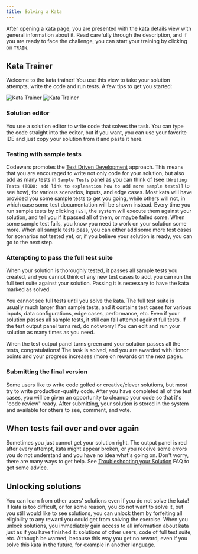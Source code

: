 ```yaml
---
title: Solving a Kata
---
```


After opening a kata page, you are presented with the kata details view with general information about it. Read carefully through the description, and if you are ready to face the challenge, you can start your training by clicking on `TRAIN`.

## Kata Trainer

Welcome to the kata trainer! You use this view to take your solution attempts, write the code and run tests. A few tips to get you started:

![Kata Trainer](./img/solving_03_trainer_light.png#gh-light-mode-only)
![Kata Trainer](./img/solving_03_trainer_dark.png#gh-dark-mode-only)

### Solution editor

You use a solution editor to write code that solves the task. You can type the code straight into the editor, but if you want, you can use your favorite IDE and just copy your solution from it and paste it here.

### Testing with sample tests

Codewars promotes the [Test Driven Development](https://en.wikipedia.org/wiki/Test-driven_development) approach. This means that you are encouraged to write not only code for your solution, but also add as many tests in `Sample Tests` panel as you can think of (see `[Writing Tests (TODO: add link to explanation how to add more sample tests)]` to see how), for various scenarios, inputs, and edge cases. Most kata will have provided you some sample tests to get you going, while others will not, in which case some test documentation will be shown instead.
Every time you run sample tests by clicking `TEST`, the system will execute them against your solution, and tell you if it passed all of them, or maybe failed some. When some sample test fails, you know you need to work on your solution some more. When all sample tests pass, you can either add some more test cases for scenarios not tested yet, or, if you believe your solution is ready, you can go to the next step.

### Attempting to pass the full test suite

When your solution is thoroughly tested, it passes all sample tests you created, and you cannot think of any new test cases to add, you can run the full test suite against your solution. Passing it is necessary to have the kata marked as solved.

You cannot see full tests until you solve the kata. The full test suite is usually much larger than sample tests, and it contains test cases for various inputs, data configurations, edge cases, performance, etc. Even if your solution passes all sample tests, it still can fail attempt against full tests. If the test output panel turns red, do not worry! You can edit and run your solution as many times as you need.

When the test output panel turns green and your solution passes all the tests, congratulations! The task is solved, and you are awarded with Honor points and your progress increases (more on rewards on the next page).

### Submitting the final version

Some users like to write code golfed or creative/clever solutions, but most try to write production-quality code. After you have completed all of the test cases, you will be given an opportunity to cleanup your code so that it's "code review" ready. After submitting, your solution is stored in the system and available for others to see, comment, and vote.

## When tests fail over and over again

Sometimes you just cannot get your solution right. The output panel is red after every attempt, kata might appear broken, or you receive some errors you do not understand and you have no idea what's going on. Don't worry, there are many ways to get help. See [Troubleshooting your Solution](/training/troubleshooting/) FAQ to get some advice.

## Unlocking solutions

You can learn from other users' solutions even if you do not solve the kata! If kata is too difficult, or for some reason, you do not want to solve it, but you still would like to see solutions, you can unlock them by forfeiting all eligibility to any reward you could get from solving the exercise. When you unlock solutions, you immediately gain access to all information about kata just as if you have finished it: solutions of other users, code of full test suite, etc. Although be warned, because this way you get no reward, even if you solve this kata in the future, for example in another language.
